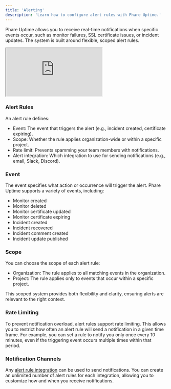 ```yaml
---
title: 'Alerting'
description: 'Learn how to configure alert rules with Phare Uptime.'
---
```


Phare Uptime allows you to receive real-time notifications when specific events occur, such as monitor failures, SSL certificate issues, or incident updates. The system is built around flexible, scoped alert rules.

<Frame type="glass">
    <div style={{position: 'relative', width: '100%', 'padding-top': '56.25%'}}>
        <iframe
            src="https://iframe.mediadelivery.net/embed/238508/be98c500-251c-41cc-90d7-a20f0077cbeb?autoplay=false&loop=true&muted=true&preload=true&responsive=true"
            loading="lazy"
            allow="accelerometer;gyroscope;autoplay;encrypted-media;picture-in-picture;fullscreen"
            style={{border: 0, position: 'absolute', top: 0, height: '100%', width: '100%'}}
        ></iframe>
    </div>
</Frame>

### Alert Rules

An alert rule defines:

- Event: The event that triggers the alert (e.g., incident created, certificate expiring).
- Scope: Whether the rule applies organization-wide or within a specific project.
- Rate limit: Prevents spamming your team members with notifications.
- Alert integration: Which integration to use for sending notifications (e.g., email, Slack, Discord).

### Event

The event specifies what action or occurrence will trigger the alert. Phare Uptime supports a variety of events, including:

- Monitor created
- Monitor deleted
- Monitor certificate updated
- Monitor certificate expiring
- Incident created
- Incident recovered
- Incident comment created
- Incident update published

### Scope

You can choose the scope of each alert rule:

- Organization: The rule applies to all matching events in the organization.
- Project: The rule applies only to events that occur within a specific project.

This scoped system provides both flexibility and clarity, ensuring alerts are relevant to the right context.

### Rate Limiting

To prevent notification overload, alert rules support rate limiting. This allows you to restrict how often an alert rule will send a notification in a given time frame. For example, you can set a rule to notify you only once every 10 minutes, even if the triggering event occurs multiple times within that period.

### Notification Channels

Any [alert rule integration](/integrations/overview) can be used to send notifications. You can create an unlimited number of alert rules for each integration, allowing you to customize how and when you receive notifications.
